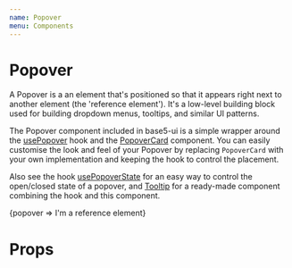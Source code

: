 ```yaml
---
name: Popover
menu: Components
---
```




# Popover

A Popover is a an element that's positioned so that it appears right next to another element (the 'reference element'). It's a low-level building block used for building dropdown menus, tooltips, and similar UI patterns.

The Popover component included in base5-ui is a simple wrapper around the [usePopover](/src-use-popover-readme) hook and the [PopoverCard](/src-use-popover-card-readme) component. You can easily customise the look and feel of your Popover by replacing `PopoverCard` with your own implementation and keeping the hook to control the placement.

Also see the hook [usePopoverState](/src-use-popover-state-readme) for an easy way to control the open/closed state of a popover, and [Tooltip](/src-tooltip-readme) for a ready-made component combining the hook and this component.

<Playground>
	<Box p="l">
		<Popover
			isOpen
			content="I'm a popover. I'll always stick to my reference element!"
			placement="top-start"
			p="s"
			variant="inverted"
		>
			{popover => <span ref={popover.ref}>I'm a reference element</span>}
		</Popover>
	</Box>
</Playground>

# Props

<Props of={Popover} />
